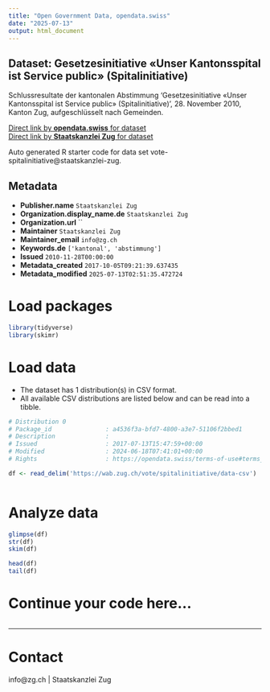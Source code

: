 ```yaml
---
title: "Open Government Data, opendata.swiss"
date: "2025-07-13"
output: html_document
---
```


## Dataset: Gesetzesinitiative «Unser Kantonsspital ist Service public» (Spitalinitiative)

Schlussresultate der kantonalen Abstimmung 'Gesetzesinitiative «Unser Kantonsspital ist Service public» (Spitalinitiative)', 28. November 2010, Kanton Zug, aufgeschlüsselt nach Gemeinden.

[Direct link by **opendata.swiss** for dataset](https://opendata.swiss/de/dataset/gesetzesinitiative-unser-kantonsspital-ist-service-public-spitalinitiative)<br>
[Direct link by **Staatskanzlei Zug** for dataset](https://wab.zug.ch/vote/spitalinitiative/data)

Auto generated R starter code for data set vote-spitalinitiative@staatskanzlei-zug.

## Metadata

- **Publisher.name** `Staatskanzlei Zug`
- **Organization.display_name.de** `Staatskanzlei Zug`
- **Organization.url** ``
- **Maintainer** `Staatskanzlei Zug`
- **Maintainer_email** `info@zg.ch`
- **Keywords.de** `['kantonal', 'abstimmung']`
- **Issued** `2010-11-28T00:00:00`
- **Metadata_created** `2017-10-05T09:21:39.637435`
- **Metadata_modified** `2025-07-13T02:51:35.472724`


# Load packages

```r

library(tidyverse)
library(skimr)

```

# Load data

-   The dataset has 1 distribution(s) in CSV format.
-   All available CSV distributions are listed below and can be read into a tibble.

```r

# Distribution 0
# Package_id               : a4536f3a-bfd7-4800-a3e7-51106f2bbed1
# Description              : 
# Issued                   : 2017-07-13T15:47:59+00:00
# Modified                 : 2024-06-18T07:41:01+00:00
# Rights                   : https://opendata.swiss/terms-of-use#terms_by

df <- read_delim('https://wab.zug.ch/vote/spitalinitiative/data-csv')



```

# Analyze data

```r

glimpse(df)
str(df)
skim(df)

head(df)
tail(df)

```

# Continue your code here...

```r

```

------------------------------------------------------------------------

# Contact

info@zg.ch | Staatskanzlei Zug
